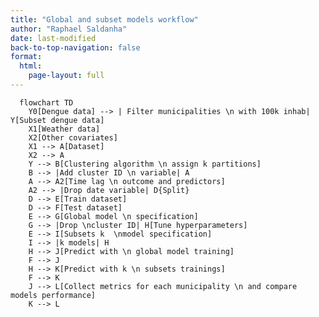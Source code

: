 ```yaml
---
title: "Global and subset models workflow"
author: "Raphael Saldanha"
date: last-modified
back-to-top-navigation: false
format: 
  html:
    page-layout: full
---
```


```mermaid
  flowchart TD
    Y0[Dengue data] --> | Filter municipalities \n with 100k inhab| Y[Subset dengue data]
    X1[Weather data]
    X2[Other covariates]
    X1 --> A[Dataset]
    X2 --> A
    Y --> B[Clustering algorithm \n assign k partitions] 
    B --> |Add cluster ID \n variable| A
    A --> A2[Time lag \n outcome and predictors]
    A2 --> |Drop date variable| D{Split}
    D --> E[Train dataset]
    D --> F[Test dataset]
    E --> G[Global model \n specification]
    G --> |Drop \ncluster ID| H[Tune hyperparameters]
    E --> I[Subsets k  \nmodel specification]
    I --> |k models| H
    H --> J[Predict with \n global model training]
    F --> J
    H --> K[Predict with k \n subsets trainings]
    F --> K
    J --> L[Collect metrics for each municipality \n and compare models performance]
    K --> L
```
